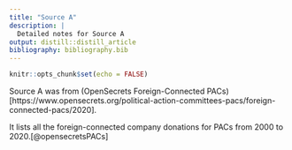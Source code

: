 ```yaml
---
title: "Source A"
description: |
  Detailed notes for Source A
output: distill::distill_article
bibliography: bibliography.bib
---
```


```r
knitr::opts_chunk$set(echo = FALSE)
```

Source A was from (OpenSecrets Foreign-Connected PACs)[https://www.opensecrets.org/political-action-committees-pacs/foreign-connected-pacs/2020].

It lists all the foreign-connected company donations for PACs from 2000 to 2020.[@opensecretsPACs]





